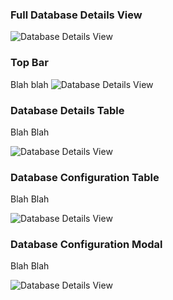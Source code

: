 

### Full Database Details View

<img
  className="block dark:block"
  src="/images/db-details/full.jpg"
  alt="Database Details View"
/>  

### Top Bar

Blah blah 
<img
  className="block dark:block"
  src="/images/db-details/top-bar.jpg"
  alt="Database Details View"
/> 

### Database Details Table

Blah Blah

<img
  className="block dark:block"
  src="/images/db-details/table.jpg"
  alt="Database Details View"
/> 

### Database Configuration Table

Blah Blah

<img
  className="block dark:block"
  src="/images/db-details/config-table.jpg"
  alt="Database Details View"
/> 

### Database Configuration Modal

Blah Blah

<img
  className="block dark:block"
  src="/images/db-details/conf-modal.jpg"
  alt="Database Details View"
/> 